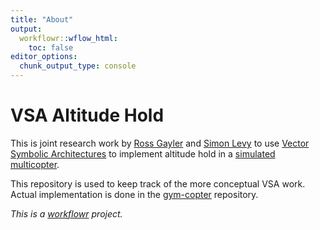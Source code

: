 ```yaml
---
title: "About"
output:
  workflowr::wflow_html:
    toc: false
editor_options:
  chunk_output_type: console
---
```


# VSA Altitude Hold

This is joint research work by [Ross Gayler][RWG] and [Simon Levy][SDL] 
to use [Vector Symbolic Architectures][VSA] to implement altitude hold
in a [simulated multicopter][gym-copter].

This repository is used to keep track of the more conceptual VSA work.
Actual implementation is done in the [gym-copter][] repository.

*This is a [workflowr][] project.*

[gym-copter]: https://github.com/simondlevy/gym-copter
[RWG]: https://www.rossgayler.com/
[SDL]: https://simondlevy.academic.wlu.edu/
[VSA]: https://www.hd-computing.com/
[workflowr]: https://github.com/jdblischak/workflowr
